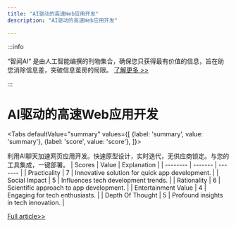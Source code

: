 ```yaml
---
title: "AI驱动的高速Web应用开发"
description: "AI驱动的高速Web应用开发"

---
```



:::info

“智闻AI“ 是由人工智能编撰的刊物集合，确保您只获得最有价值的信息，旨在助您消除信息差，突破信息茧房的局限。  [了解更多 >>](/)

:::

# AI驱动的高速Web应用开发


<Tabs
	defaultValue="summary"
	values={[
	{label: 'summary', value: 'summary'},
	{label: 'score', value: 'score'},
]}>
<TabItem value="summary">


利用AI聊天加速网页应用开发。快速原型设计，实时迭代，无供应商锁定。与您的工具集成，一键部署。
</TabItem>
<TabItem value="score">
	| Scores     | Value   | Explanation |
	| -------- | ------- | ------- |
	| Practicality  | 7    | Innovative solution for quick app development.    |
	| Social Impact | 5     | Influences tech development trends.    |
	| Rationality    | 6    | Scientific approach to app development.    |
	| Entertainment Value    | 4    | Engaging for tech enthusiasts.    |
	| Depth Of Thought    | 5    | Profound insights in tech innovation.    |
</TabItem>
</Tabs>

[Full article>>](https://www.producthunt.com/posts/gptengineer-app-2)

